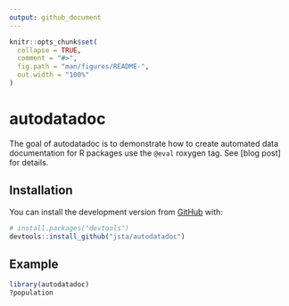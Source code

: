 ```yaml
---
output: github_document
---
```


<!-- README.md is generated from README.Rmd. Please edit that file -->

```r
knitr::opts_chunk$set(
  collapse = TRUE,
  comment = "#>",
  fig.path = "man/figures/README-",
  out.width = "100%"
)
```

# autodatadoc

<!-- badges: start -->
<!-- badges: end -->

The goal of autodatadoc is to demonstrate how to create automated data documentation for R packages use the `@eval` roxygen tag. See [blog post] for details.

## Installation

You can install the development version from [GitHub](https://github.com/) with:

``` r
# install.packages("devtools")
devtools::install_github("jsta/autodatadoc")
```
## Example

```r
library(autodatadoc)
?population
```
